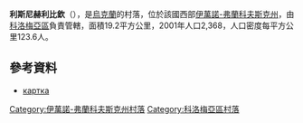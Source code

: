 {{coord|48|40|52|N|24|55|27|E|scale:100000|display=title}}

'''利斯尼赫利比欽'''（{{lang-uk|Лісний Хлібичин}}），是[[烏克蘭|烏克蘭]]的村落，位於該國西部[[伊萬諾-弗蘭科夫斯克州|伊萬諾-弗蘭科夫斯克州]]，由[[科洛梅亞區|科洛梅亞區]]負責管轄，面積19.2平方公里，2001年人口2,368，人口密度每平方公里123.6人。

==參考資料==
* [http://gska2.rada.gov.ua/pls/z7502/A005?rdat1=01.04.2009&rf7571=13713 картка]{{dead link|date=2017年11月 |bot=InternetArchiveBot |fix-attempted=yes }}

{{DEFAULTSORT:Лісний Хлібичин}}
[[Category:伊萬諾-弗蘭科夫斯克州村落|Category:伊萬諾-弗蘭科夫斯克州村落]]
[[Category:科洛梅亞區村落|Category:科洛梅亞區村落]]


{{IvanoFrankivsk-geo-stub}}